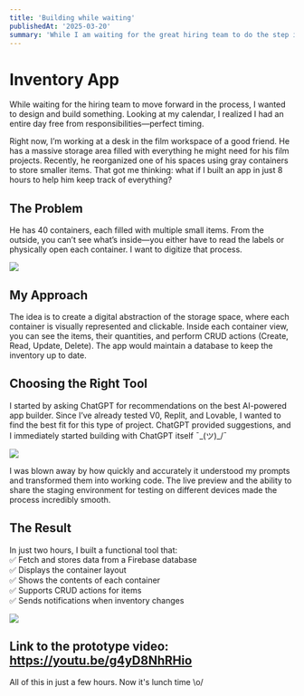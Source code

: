 ```yaml
---
title: 'Building while waiting'
publishedAt: '2025-03-20'
summary: 'While I am waiting for the great hiring team to do the step in the hiring process I wanted to build and design something'
---
```


# Inventory App  

While waiting for the hiring team to move forward in the process, I wanted to design and build something. Looking at my calendar, I realized I had an entire day free from responsibilities—perfect timing.  

Right now, I’m working at a desk in the film workspace of a good friend. He has a massive storage area filled with everything he might need for his film projects. Recently, he reorganized one of his spaces using gray containers to store smaller items. That got me thinking: what if I built an app in just 8 hours to help him keep track of everything?  

## The Problem  
He has 40 containers, each filled with multiple small items. From the outside, you can’t see what’s inside—you either have to read the labels or physically open each container. I want to digitize that process.  

![](https://i.imgur.com/VTtLeFT.png)

## My Approach  
The idea is to create a digital abstraction of the storage space, where each container is visually represented and clickable. Inside each container view, you can see the items, their quantities, and perform CRUD actions (Create, Read, Update, Delete). The app would maintain a database to keep the inventory up to date.  

## Choosing the Right Tool  
I started by asking ChatGPT for recommendations on the best AI-powered app builder. Since I’ve already tested V0, Replit, and Lovable, I wanted to find the best fit for this type of project. ChatGPT provided suggestions, and I immediately started building with ChatGPT itself ¯\_(ツ)_/¯  

![](https://i.imgur.com/JM8vQBX.png)

I was blown away by how quickly and accurately it understood my prompts and transformed them into working code. The live preview and the ability to share the staging environment for testing on different devices made the process incredibly smooth.  

## The Result  
In just two hours, I built a functional tool that:  
✅ Fetch and stores data from a Firebase database  
✅ Displays the container layout  
✅ Shows the contents of each container  
✅ Supports CRUD actions for items  
✅ Sends notifications when inventory changes  

![](https://i.imgur.com/ZV85QxA.jpeg)

## Link to the prototype video: https://youtu.be/g4yD8NhRHio

All of this in just a few hours. Now it's lunch time \o/